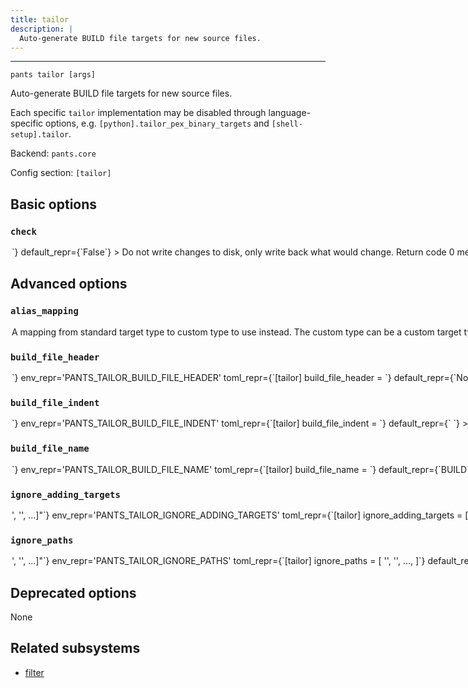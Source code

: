 ```yaml
---
title: tailor
description: |
  Auto-generate BUILD file targets for new source files.
---
```



---

```
pants tailor [args]
```

Auto-generate BUILD file targets for new source files.

Each specific `tailor` implementation may be disabled through language-specific options, e.g. `[python].tailor_pex_binary_targets` and `[shell-setup].tailor`.

Backend: <span className="color--primary">`pants.core`</span>

Config section: <span className="color--primary">`[tailor]`</span>

<span className={styles.options}>

## Basic options

### `check`

<Option
  cli_repr={`--[no-]tailor-check`}
  env_repr='PANTS_TAILOR_CHECK'
  toml_repr={`[tailor]
check = <bool>`}
  default_repr={`False`}
>

Do not write changes to disk, only write back what would change. Return code 0 means there would be no changes, and 1 means that there would be.

</Option>

## Advanced options

### `alias_mapping`

<Option
  cli_repr={`--tailor-alias-mapping="{'key1': val1, 'key2': val2, ...}"`}
  env_repr='PANTS_TAILOR_ALIAS_MAPPING'
  toml_repr={`[tailor.alias_mapping]
key1 = val1
key2 = val2
...`}
  default_repr={`{}`}
>

A mapping from standard target type to custom type to use instead. The custom type can be a custom target type or a macro that offers compatible functionality to the one it replaces (see https://www.pantsbuild.org/v2.14/docs/macros).

</Option>

### `build_file_header`

<Option
  cli_repr={`--tailor-build-file-header=<str>`}
  env_repr='PANTS_TAILOR_BUILD_FILE_HEADER'
  toml_repr={`[tailor]
build_file_header = <str>`}
  default_repr={`None`}
>

A header, e.g., a copyright notice, to add to the content of created BUILD files.

</Option>

### `build_file_indent`

<Option
  cli_repr={`--tailor-build-file-indent=<str>`}
  env_repr='PANTS_TAILOR_BUILD_FILE_INDENT'
  toml_repr={`[tailor]
build_file_indent = <str>`}
  default_repr={`    `}
>

The indent to use when auto-editing BUILD files.

</Option>

### `build_file_name`

<Option
  cli_repr={`--tailor-build-file-name=<str>`}
  env_repr='PANTS_TAILOR_BUILD_FILE_NAME'
  toml_repr={`[tailor]
build_file_name = <str>`}
  default_repr={`BUILD`}
>

The name to use for generated BUILD files.

This must be compatible with `[GLOBAL].build_patterns`.

</Option>

### `ignore_adding_targets`

<Option
  cli_repr={`--tailor-ignore-adding-targets="['<str>', '<str>', ...]"`}
  env_repr='PANTS_TAILOR_IGNORE_ADDING_TARGETS'
  toml_repr={`[tailor]
ignore_adding_targets = [
    '<str>',
    '<str>',
    ...,
]`}
  default_repr={`[]`}
>

Do not add these target definitions.

Expects a list of target addresses that would normally be added by `tailor`, e.g. `['project:tgt']`. To find these names, you can run `tailor --check`, then combine the BUILD file path with the target&#x27;s name. For example, if `tailor` would add the target `bin` to `project/BUILD`, then the address would be `project:bin`. If the BUILD file is at the root of your repository, use `//` for the path, e.g. `//:bin`.

Does not work with macros.

</Option>

### `ignore_paths`

<Option
  cli_repr={`--tailor-ignore-paths="['<str>', '<str>', ...]"`}
  env_repr='PANTS_TAILOR_IGNORE_PATHS'
  toml_repr={`[tailor]
ignore_paths = [
    '<str>',
    '<str>',
    ...,
]`}
  default_repr={`[]`}
>

Do not edit or create BUILD files at these paths.

Can use literal file names and/or globs, e.g. `['project/BUILD, 'ignore_me/**']`.

This augments the option `[GLOBAL].build_ignore`, which tells Pants to also not _read_ BUILD files at certain paths. In contrast, this option only tells Pants to not edit/create BUILD files at the specified paths.

</Option>

## Deprecated options

None

## Related subsystems

- [filter](../subsystems/filter.mdx)

</span>
